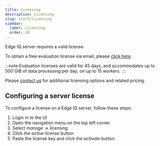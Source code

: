 ```yaml
---
title: Licensing
description: Licensing
slug: start/licensing
sidebar:
  label: Licensing
  order: 20
---
```



Edge IQ server requires a valid license.

To obtain a free evaluation license via email, please [click here](http://services.edgeiq.com/l/eval-license).

:::note
Evaluation licenses are valid for 45 days, and accommodates up to 500 GiB of data processing per day, on up to 15 workers.
:::

Please [contact us](https://edgeiq.com/contact/) for additional licensing options and related pricing.

## Configuring a server license

To configure a license on a Edge IQ server, follow these steps:

<Steps>

1. Login in to the UI
2. Open the navigation menu on the top left corner
3. Select _manage_ -> _licensing_
4. Click the _active license_ button
5. Paste the license key and click the _activate_ button.

</Steps>
